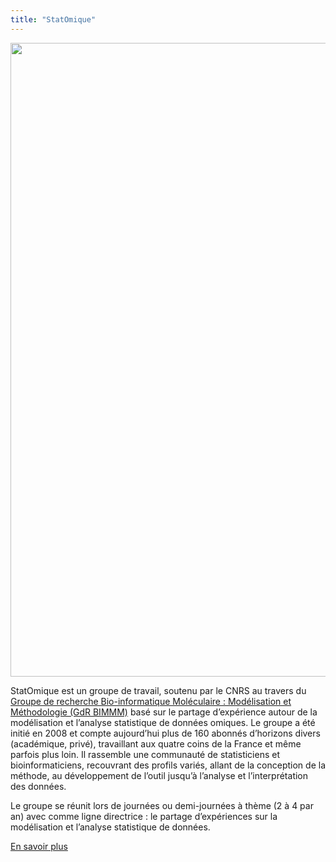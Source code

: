 ```yaml
---
title: "StatOmique"
---
```


![](media/LOGO-GDR_BIMMM.png){width="1014"}

StatOmique est un groupe de travail, soutenu par le CNRS au travers du [Groupe de recherche Bio-informatique Moléculaire : Modélisation et Méthodologie (GdR BIMMM)](https://www.gdr-bim.cnrs.fr/) basé sur le partage d'expérience autour de la modélisation et l'analyse statistique de données omiques. Le groupe a été initié en 2008 et compte aujourd'hui plus de 160 abonnés d'horizons divers (académique, privé), travaillant aux quatre coins de la France et même parfois plus loin. Il rassemble une communauté de statisticiens et bioinformaticiens, recouvrant des profils variés, allant de la conception de la méthode, au développement de l'outil jusqu'à l'analyse et l'interprétation des données.

Le groupe se réunit lors de journées ou demi-journées à thème (2 à 4 par an) avec comme ligne directrice : le partage d'expériences sur la modélisation et l'analyse statistique de données.

[En savoir plus](../apropos)
